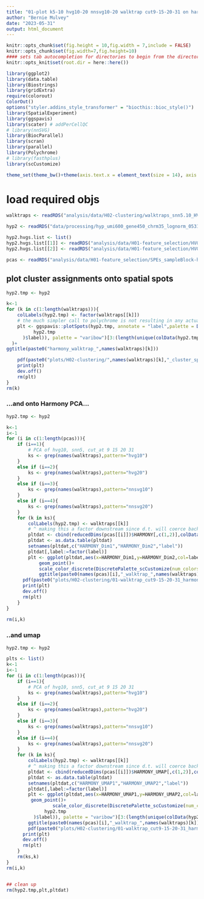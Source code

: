```yaml
---
title: "01-plot k5-10 hvg10-20 nnsvg10-20 walktrap cut9-15-20-31 on harmony corrected UMAP, PCA, spots.Rmd"
author: "Bernie Mulvey"
date: "2023-05-31"
output: html_document
---
```


```r
knitr::opts_chunk$set(fig.height = 10,fig.width = 7,include = FALSE)
knitr::opts_chunk$set(fig.width=7,fig.height=10)
#### sets tab autocompletion for directories to begin from the directory containing the .Rproj session, instead of the script's directory if different
knitr::opts_knit$set(root.dir = here::here())

library(ggplot2)
library(data.table)
library(Biostrings)
library(gridExtra)
require(colorout)
ColorOut()
options("styler.addins_style_transformer" = "biocthis::bioc_style()")
library(SpatialExperiment)
library(ggspavis)
library(scater) # addPerCellQC
# library(nnSVG)
library(BiocParallel)
library(scran)
library(parallel)
library(Polychrome)
# library(fasthplus)
library(scCustomize)

theme_set(theme_bw()+theme(axis.text.x = element_text(size = 14), axis.title.x = element_text(size = 16), axis.text.y = element_text(size = 14), axis.title.y = element_text(size =16), plot.title = element_text(size = 20,hjust=0.5), strip.text = element_text(size=18), legend.text = element_text(size=10), legend.title = element_text(size=11,hjust=0.5)))
```

# load required objs
```r
walktraps <- readRDS("analysis/data/H02-clustering/walktraps_snn5.10_HVG1020-OR-SVG-1020_cut9.15.20.31.RDS")

hyp2 <- readRDS("data/processing/hyp_umi600_gene450_chrm35_lognorm_053123.RDS")

hyp2.hvgs.list <- list()
hyp2.hvgs.list[[1]] <- readRDS("analysis/data/H01-feature_selection/HVG10pctile_sample-blocked.RDS")
hyp2.hvgs.list[[2]] <- readRDS("analysis/data/H01-feature_selection/HVG20pctile_sample-blocked.RDS")

pcas <- readRDS("analysis/data/H01-feature_selection/SPEs_sampleBlock-hvgs-10or20pctile_nnsvg10or20pctile_Harmony-PCA-UMAP.RDS")

```


## plot cluster assignments onto spatial spots
```r
hyp2.tmp <- hyp2

k<-1
for (k in c(1:length(walktraps))){
    colLabels(hyp2.tmp) <- factor(walktraps[[k]])
    # the much simpler call to polychrome is not resulting in any actual colors assigned to the plots for some reason. but this roundabout way works. something's gone real wonky with my ggspavis installation.
    plt <- ggspavis::plotSpots(hyp2.tmp, annotate = "label",palette = DiscretePalette_scCustomize(num_colors = 2 + length(unique(colData(
          hyp2.tmp
      )$label)), palette = "varibow")[3:(length(unique(colData(hyp2.tmp)$label)) + 2)]
  )+
ggtitle(paste0("harmony_walktrap_",names(walktraps)[k]))

    pdf(paste0("plots/H02-clustering/",names(walktraps)[k],"_cluster_spotplot.pdf"),height=8,width=10)
    print(plt)
    dev.off()
    rm(plt)
}
rm(k)
```

### ...and onto Harmony PCA...
```r
hyp2.tmp <- hyp2

k<-1
i<-1
for (i in c(1:length(pcas))){
    if (i==1){
        # PCA of hvg10, snn5, cut_at 9 15 20 31
        ks <- grep(names(walktraps),pattern="hvg10")
    }
    else if (i==2){
        ks <- grep(names(walktraps),pattern="hvg20")
    }
    else if (i==3){
        ks <- grep(names(walktraps),pattern="nnsvg10")
    }
    else if (i==4){
        ks <- grep(names(walktraps),pattern="nnsvg20")
    }
    for (k in ks){
        colLabels(hyp2.tmp) <- walktraps[[k]]
        # ^ making this a factor downstream since d.t. will coerce back to numeric
        pltdat <- cbind(reducedDims(pcas[[i]])$HARMONY[,c(1,2)],colData(hyp2.tmp)$label)
        pltdat <- as.data.table(pltdat)
        setnames(pltdat,c("HARMONY_Dim1","HARMONY_Dim2","label"))
        pltdat[,label:=factor(label)]
        plt <- ggplot(pltdat,aes(x=HARMONY_Dim1,y=HARMONY_Dim2,col=label))+
            geom_point()+
            scale_color_discrete(DiscretePalette_scCustomize(num_colors = 2 + length(unique(colData(hyp2.tmp)$label)), palette = "varibow")[3:(length(unique(colData(hyp2.tmp)$label)) + 2)]) +
            ggtitle(paste0(names(pcas)[i],"_walktrap_",names(walktraps)[k]))
      pdf(paste0("plots/H02-clustering/01-walktrap_cut9-15-20-31_harmonyPCA/",names(walktraps)[k],"_clusters_harmonyPCA.pdf"),height=8,width=10)
      print(plt)
      dev.off()
      rm(plt)
    }
}
  
rm(i,k)

```

### ..and umap
```r
hyp2.tmp <- hyp2

plts <- list()
k<-1
i<-1
for (i in c(1:length(pcas))){
    if (i==1){
        # PCA of hvg10, snn5, cut_at 9 15 20 31
        ks <- grep(names(walktraps),pattern="hvg10")
    }
    else if (i==2){
        ks <- grep(names(walktraps),pattern="hvg20")
    }
    else if (i==3){
        ks <- grep(names(walktraps),pattern="nnsvg10")
    }
    else if (i==4){
        ks <- grep(names(walktraps),pattern="nnsvg20")
    }
    for (k in ks){
        colLabels(hyp2.tmp) <- walktraps[[k]]
        # ^ making this a factor downstream since d.t. will coerce back to numeric
        pltdat <- cbind(reducedDims(pcas[[i]])$HARMONY_UMAP[,c(1,2)],colData(hyp2.tmp)$label)
        pltdat <- as.data.table(pltdat)
        setnames(pltdat,c("HARMONY_UMAP1","HARMONY_UMAP2","label"))
        pltdat[,label:=factor(label)]
        plt <- ggplot(pltdat,aes(x=HARMONY_UMAP1,y=HARMONY_UMAP2,col=label))+
         geom_point()+
                 scale_color_discrete(DiscretePalette_scCustomize(num_colors = 2 + length(unique(colData(
              hyp2.tmp
          )$label)), palette = "varibow")[3:(length(unique(colData(hyp2.tmp)$label)) + 2)])+
        ggtitle(paste0(names(pcas)[i],"_walktrap_",names(walktraps)[k]))
        pdf(paste0("plots/H02-clustering/01-walktrap_cut9-15-20-31_harmonyUMAP/",names(walktraps)[k],"_clusters_harmonyUMAP.pdf"),height=8,width=10)
      print(plt)
      dev.off()
      rm(plt)
    }
    rm(ks,k)
}
rm(i,k)


## clean up
rm(hyp2.tmp,plt,pltdat)
```
